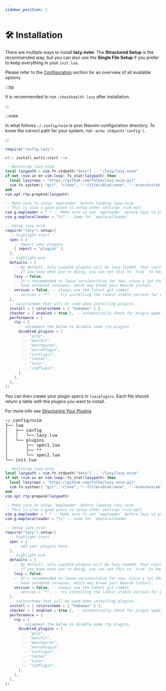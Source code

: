 ```yaml
---
sidebar_position: 2
---
```

# 🛠️ Installation


There are multiple ways to install **lazy.nvim**.
The **Structured Setup** is the recommended way, but you can also use the **Single File Setup**
if you prefer to keep everything in your `init.lua`.

Please refer to the [Configuration](/configuration) section for an overview of all available options.

:::tip

It is recommended to run `:checkhealth lazy` after installation.

:::

:::note

In what follows `~/.config/nvim` is your Neovim configuration directory.
To know the correct path for your system, run `:echo stdpath('config')`.

:::

<Tabs>
  <TabItem value="multiple" label="Structured Setup">

```lua title="~/.config/nvim/init.lua"
require("config.lazy")
```

    <!-- install_multi:start -->

```lua title="~/.config/nvim/lua/config/lazy.lua"
-- Bootstrap lazy.nvim
local lazypath = vim.fn.stdpath("data") .. "/lazy/lazy.nvim"
if not (vim.uv or vim.loop).fs_stat(lazypath) then
  local lazyrepo = "https://github.com/folke/lazy.nvim.git"
  vim.fn.system({ "git", "clone", "--filter=blob:none", "--branch=stable", lazyrepo, lazypath })
end
vim.opt.rtp:prepend(lazypath)

-- Make sure to setup `mapleader` before loading lazy.nvim
-- This is also a good place to setup other settings (vim.opt)
vim.g.mapleader = " " -- Make sure to set `mapleader` before lazy so your mappings are correct
vim.g.maplocalleader = "\\" -- Same for `maplocalleader`

-- Setup lazy.nvim
require("lazy").setup({
  -- highlight-start
  spec = {
    -- import your plugins
    { import = "plugins" },
  },
  -- highlight-end
  defaults = {
    -- By default, only LazyVim plugins will be lazy-loaded. Your custom plugins will load during startup.
    -- If you know what you're doing, you can set this to `true` to have all your custom plugins lazy-loaded by default.
    lazy = false,
    -- It's recommended to leave version=false for now, since a lot the plugin that support versioning,
    -- have outdated releases, which may break your Neovim install.
    version = false, -- always use the latest git commit
    -- version = "*", -- try installing the latest stable version for plugins that support semver
  },
  -- colorscheme that will be used when installing plugins.
  install = { colorscheme = { "habamax" } },
  checker = { enabled = true }, -- automatically check for plugin updates
  performance = {
    rtp = {
      -- uncomment the below to disable some rtp plugins
      disabled_plugins = {
        -- "gzip",
        -- "matchit",
        -- "matchparen",
        -- "netrwPlugin",
        -- "tarPlugin",
        -- "tohtml",
        -- "tutor",
        -- "zipPlugin",
      },
    },
  },
})
```

<!-- install_multi:end -->

You can then create your plugin specs in `lua/plugins`.
Each file should return a table with the plugins you want to install.

For more info see [Structuring Your Plugins](/usage/structuring)

<!-- prettier-ignore-start -->
<pre>
~/.config/nvim
├── lua
│   ├── config
│   │   └── lazy.lua
│   └── plugins
│       ├── spec1.lua
│       ├── **
│       └── spec2.lua
└── init.lua
</pre>
<!-- prettier-ignore-end -->

  </TabItem>
  <TabItem value="single" label="Single File Setup">
  <!-- install_single:start -->

```lua title="~/.config/nvim/init.lua"
-- Bootstrap lazy.nvim
local lazypath = vim.fn.stdpath("data") .. "/lazy/lazy.nvim"
if not (vim.uv or vim.loop).fs_stat(lazypath) then
  local lazyrepo = "https://github.com/folke/lazy.nvim.git"
  vim.fn.system({ "git", "clone", "--filter=blob:none", "--branch=stable", lazyrepo, lazypath })
end
vim.opt.rtp:prepend(lazypath)

-- Make sure to setup `mapleader` before loading lazy.nvim
-- This is also a good place to setup other settings (vim.opt)
vim.g.mapleader = " " -- Make sure to set `mapleader` before lazy so your mappings are correct
vim.g.maplocalleader = "\\" -- Same for `maplocalleader`

-- Setup lazy.nvim
require("lazy").setup({
  -- highlight-start
  spec = {
    -- add your plugins here
  },
  -- highlight-end
  defaults = {
    -- By default, only LazyVim plugins will be lazy-loaded. Your custom plugins will load during startup.
    -- If you know what you're doing, you can set this to `true` to have all your custom plugins lazy-loaded by default.
    lazy = false,
    -- It's recommended to leave version=false for now, since a lot the plugin that support versioning,
    -- have outdated releases, which may break your Neovim install.
    version = false, -- always use the latest git commit
    -- version = "*", -- try installing the latest stable version for plugins that support semver
  },
  -- colorscheme that will be used when installing plugins.
  install = { colorscheme = { "habamax" } },
  checker = { enabled = true }, -- automatically check for plugin updates
  performance = {
    rtp = {
      -- uncomment the below to disable some rtp plugins
      disabled_plugins = {
        -- "gzip",
        -- "matchit",
        -- "matchparen",
        -- "netrwPlugin",
        -- "tarPlugin",
        -- "tohtml",
        -- "tutor",
        -- "zipPlugin",
      },
    },
  },
})
```

<!-- install_single:end -->

  </TabItem>
</Tabs>

